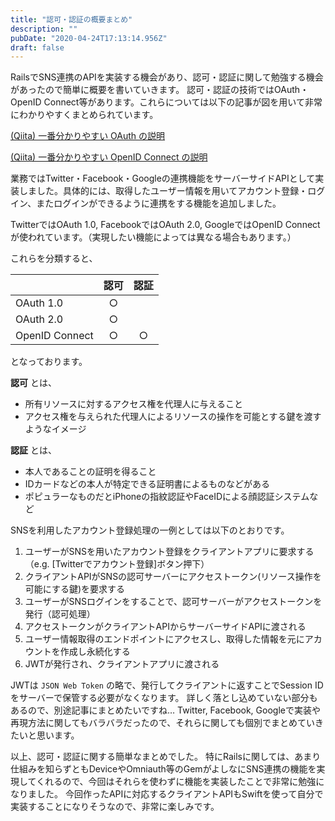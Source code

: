 ```yaml
---
title: "認可・認証の概要まとめ"
description: ""
pubDate: "2020-04-24T17:13:14.956Z"
draft: false
---
```


RailsでSNS連携のAPIを実装する機会があり、認可・認証に関して勉強する機会があったので簡単に概要を書いていきます。
認可・認証の技術ではOAuth・OpenID Connect等があります。これらについては以下の記事が図を用いて非常にわかりやすくまとめられています。

[(Qiita) 一番分かりやすい OAuth の説明](https://qiita.com/TakahikoKawasaki/items/e37caf50776e00e733be)

[(Qiita) 一番分かりやすい OpenID Connect の説明](https://qiita.com/TakahikoKawasaki/items/498ca08bbfcc341691fe)

業務ではTwitter・Facebook・Googleの連携機能をサーバーサイドAPIとして実装しました。具体的には、取得したユーザー情報を用いてアカウント登録・ログイン、またログインができるように連携をする機能を追加しました。

TwitterではOAuth 1.0, FacebookではOAuth 2.0, GoogleではOpenID Connectが使われています。（実現したい機能によっては異なる場合もあります。）

これらを分類すると、

| | 認可 | 認証 |
|---|:---:|:---:|
| OAuth 1.0 | ○ | |
| OAuth 2.0 | ○| |
| OpenID Connect | ○| ○|

となっております。

**認可** とは、

- 所有リソースに対するアクセス権を代理人に与えること
- アクセス権を与えられた代理人によるリソースの操作を可能とする鍵を渡すようなイメージ

**認証** とは、

- 本人であることの証明を得ること
- IDカードなどの本人が特定できる証明書によるものなどがある
- ポピュラーなものだとiPhoneの指紋認証やFaceIDによる顔認証システムなど

SNSを利用したアカウント登録処理の一例としては以下のとおりです。

1. ユーザーがSNSを用いたアカウント登録をクライアントアプリに要求する（e.g. [Twitterでアカウント登録]ボタン押下）
2. クライアントAPIがSNSの認可サーバーにアクセストークン(リソース操作を可能にする鍵)を要求する
3. ユーザーがSNSログインをすることで、認可サーバーがアクセストークンを発行（認可処理）
4. アクセストークンがクライアントAPIからサーバーサイドAPIに渡される
5. ユーザー情報取得のエンドポイントにアクセスし、取得した情報を元にアカウントを作成し永続化する
6. JWTが発行され、クライアントアプリに渡される

JWTは `JSON Web Token` の略で、発行してクライアントに返すことでSession IDをサーバーで保管する必要がなくなります。
詳しく落とし込めていない部分もあるので、別途記事にまとめたいですね…
Twitter, Facebook, Googleで実装や再現方法に関してもバラバラだったので、それらに関しても個別でまとめていきたいと思います。

以上、認可・認証に関する簡単なまとめでした。
特にRailsに関しては、あまり仕組みを知らずともDeviceやOmniauth等のGemがよしなにSNS連携の機能を実現してくれるので、今回はそれらを使わずに機能を実装したことで非常に勉強になりました。
今回作ったAPIに対応するクライアントAPIもSwiftを使って自分で実装することになりそうなので、非常に楽しみです。
